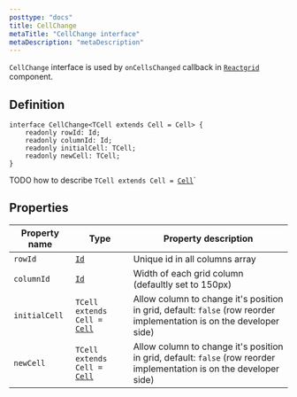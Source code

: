 ```yaml
---
posttype: "docs"
title: CellChange
metaTitle: "CellChange interface"
metaDescription: "metaDescription"
---
```


`CellChange` interface is used by `onCellsChanged` callback in [`Reactgrid`](link) component. 

## Definition

```tsx
interface CellChange<TCell extends Cell = Cell> {
    readonly rowId: Id;
    readonly columnId: Id;
    readonly initialCell: TCell;
    readonly newCell: TCell;
}
```

TODO how to describe `TCell extends Cell = `[`Cell`](link)`

## Properties

| Property name     | Type                                      | Property description | 
| ------------      | -------------                             | -------------------- |
| `rowId`           | [`Id`](link)                              | Unique id in all columns array | 
| `columnId`        | [`Id`](link)                              | Width of each grid column (defaultly set to 150px) | 
| `initialCell`     | `TCell extends Cell = `[`Cell`](link)     | Allow column to change it's position in grid, default: `false` (row reorder implementation is on the developer side)  | 
| `newCell`         | `TCell extends Cell = `[`Cell`](link)     | Allow column to change it's position in grid, default: `false` (row reorder implementation is on the developer side)  | 